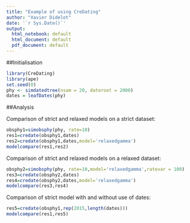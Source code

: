 ```yaml
---
title: "Example of using CreDating"
author: "Xavier Didelot"
date: '`r Sys.Date()`'
output:
  html_notebook: default
  html_document: default
  pdf_document: default
---
```


##Initialisation

```r
library(CreDating)
library(ape)
set.seed(0)
phy <- simdatedtree(nsam = 20, dateroot = 2000)
dates = leafDates(phy)
```

##Analysis

Comparison of strict and relaxed models on a strict dataset:

```r
obsphy1=simobsphy(phy, rate=10)
res1=credate(obsphy1,dates)
res2=credate(obsphy1,dates,model='relaxedgamma')
modelcompare(res1,res2)
```

Comparison of strict and relaxed models on a relaxed dataset:

```r
obsphy2=simobsphy(phy, rate=10,model='relaxedgamma',ratevar = 100)
res3=credate(obsphy2,dates)
res4=credate(obsphy2,dates,model='relaxedgamma')
modelcompare(res3,res4)
```

Comparison of strict model with and without use of dates:
```r
res5=credate(obsphy1,rep(2015,length(dates)))
modelcompare(res1,res5)
```
